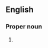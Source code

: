 ==English==

===Proper noun===
{{en-proper noun}}

# {{synonym of|Old Latin|lang=en}}

{{catlangcode|en|Languages}}